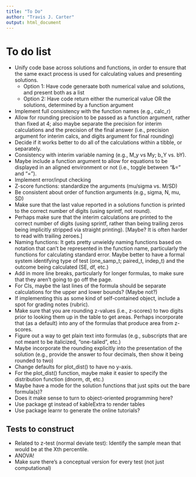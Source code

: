 ```yaml
---
title: "To Do"
author: "Travis J. Carter"
output: html_document
---
```


# To do list
- Unify code base across solutions and functions, in order to ensure that the same exact process is used for calculating values and presenting solutions.
	- Option 1: Have code generaate both numerical value and solutions, and present both as a list
	- Option 2: Have code return either the numerical value OR the solutions, determined by a function argument
- Implement full consistency with the function names (e.g., calc_r)
- Allow for rounding precision to be passed as a function argument, rather than fixed at 4; also maybe separate the precision for interim calculations and the precision of the final answer (i.e., precision argument for interim calcs, and digits argument for final rounding)
- Decide if it works better to do all of the calculations within a tibble, or separately.
- Consistency with interim variable naming (e.g., M_y vs My; b_Y vs. bY).
- Maybe include a function argument to allow for equations to be displayed in an aligned environment or not (i.e., toggle between "&=" and "="). 
- Implement error/input checking
- Z-score functions: standardize the arguments (mu/sigma vs. M/SD)
- Be consistent about order of function arguments (e.g., sigma, N, mu, SD)
- Make sure that the last value reported in a solutions function is printed to the correct number of digits (using sprintf, not round).
- Perhaps make sure that the interim calculations are printed to the correct number of digits (using sprintf, rather than being trailing zeros being implicitly stripped via straight printing). [Maybe? It is often harder to read with trailing zeroes.]
- Naming functions: It gets pretty unwieldy naming functions based on notation that can't be represented in the function name, particularly the functions for calculating standard error. Maybe better to have a formal system identifying type of test (one_samp_t; paired_t, indep_t) and the outcome being calculated (SE, df, etc.)
- Add in more line breaks, particularly for longer formulas, to make sure that they aren't going to go off the page.
- For CIs, maybe the last lines of the formula should be separate calculations for the upper and lower bounds? (Maybe not?)
- If implementing this as some kind of self-contained object, include a spot for grading notes (rubric).
- Make sure that you are rounding z-values (i.e., z-scores) to two digits prior to looking them up in the table to get areas. Perhaps incorporate that (as a default) into any of the formulas that produce area from z-scores.
- Figure out a way to get plain text into formulas (e.g., subscripts that are not meant to be italicized, "one-tailed", etc.)
- Maybe incorporate the rounding explicitly into the presentation of the solution (e.g., provide the answer to four decimals, then show it being rounded to two)
- Change defaults for plot_dist() to have no y-axis.
- For the plot_dist() function, maybe make it easier to specify the distribution function (dnorm, dt, etc.)
- Maybe have a mode for the solution functions that just spits out the bare formula(s)? 
- Does it make sense to turn to object-oriented programming here?
- Use package gt instead of kableExtra to render tables
- Use package learnr to generate the online tutorials?

## Tests to construct
- Related to z-test (normal deviate test): Identify the sample mean that would be at the Xth percentile.
- ANOVA!
- Make sure there's a conceptual version for every test (not just computational)